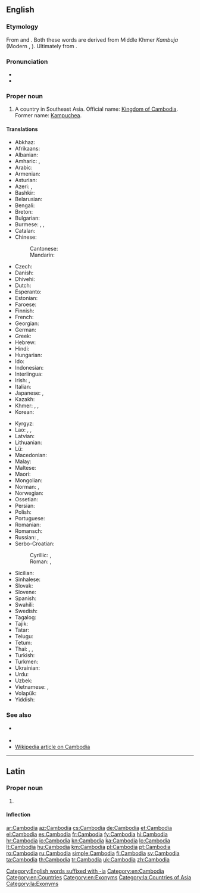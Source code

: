 ==English==
{{wikipedia}}

===Etymology===
From {{etyl|fr|en}} {{m|fr|Cambodge}} and {{etyl|pt|en}} {{m|pt|Camboja}}. Both these words are derived from Middle Khmer ''Kambuja'' (Modern {{etyl|km|en}}, {{m|km|កម្ពុជា}}). Ultimately from {{etyl|sa|en}} {{m|sa|काम्बोज|tr=kāmbōja||the name of a tribe mentioned in Hindu scripture}}.

===Pronunciation===
* {{IPA|[kæm'boʊdi.ə]|lang=en}}
* {{audio|En-us-Cambodia.ogg|Audio (US)|lang=en}}

===Proper noun===
{{en-proper noun}}

# A country in Southeast Asia. Official name: [[Kingdom of Cambodia]]. Former name: [[Kampuchea]].

====Translations====
{{trans-top|country in Southeast Asia}}
* Abkhaz: {{t|ab|Камбоџа}}
* Afrikaans: {{t|af|Kambodja}}
* Albanian: {{t+|sq|Kamboxhia|f}}
* Amharic: {{t|am|ካምቦዲያ|tr=kambodiya|sc=Ethi}}, {{t|am|ካምቦድያ|tr=kambodya|sc=Ethi}}
* Arabic: {{t|ar|كَامْبُودِيَا|f|tr=kambūdiyā, kambōdyā}}
* Armenian: {{t|hy|Կամբոջա}}
* Asturian: {{t+|ast|Camboya}}
* Azeri: {{t+|az|Kamboca}}, {{t|az|Kamboçiya}}
* Bashkir: {{t|ba|Камбоджа}}
* Belarusian: {{t|be|Камбо́джа|f}}
* Bengali: {{t|bn|কম্বোডিয়া|tr=kômboḑiya}}
* Breton: {{t|br|Kambodja}}
* Bulgarian: {{t+|bg|Камбо́джа|f}}
* Burmese: {{t|my|ကမ္ဘောဒီးယားနိုင်ငံ|sc=Mymr}}, {{t|my|ကမ္ဘောဒီးယား|sc=Mymr}}, {{t|my|ကမ္ဗောဒီးယား|sc=Mymr}}
* Catalan: {{t+|ca|Cambodja|f}}
* Chinese:
*: Cantonese: {{t|yue|柬埔寨|tr=gaan2 bou3 zaai6}}
*: Mandarin: {{t+|cmn|柬埔寨|tr=Jiǎnpǔzhài}}
* Czech: {{t+|cs|Kambodža|f}}
* Danish: {{t|da|Cambodja}}
* Dhivehi: {{t|dv|ކެމްބޯޑިއާ|sc=Thaa}}
* Dutch: {{t+|nl|Cambodja}}
* Esperanto: {{t|eo|Kamboĝo}}
* Estonian: {{t+|et|Kambodža}}
* Faroese: {{t|fo|Kambodja|n}}
* Finnish: {{t+|fi|Kambodža}}
* French: {{t+|fr|Cambodge|m}}
* Georgian: {{t|ka|კამბოჯა|sc=Geor}}
* German: {{t+|de|Kambodscha|n}}
* Greek: {{t+|el|Καμπότζη|f}}
* Hebrew: {{t|he|קַמְבּוֹדְיָה|f|tr=kambodia}}
* Hindi: {{t+|hi|कम्बोडिया|m}}
* Hungarian: {{t+|hu|Kambodzsa}}
* Ido: {{t+|io|Kambodja}}
* Indonesian: {{t+|id|Kamboja}}
* Interlingua: {{t|ia|Cambodia}}
* Irish: {{t|ga|Cambóid|f|alt=An Chambóid}}, {{t|ga|Ríocht na Cambóide|f}}
* Italian: {{t+|it|Cambogia|f}}
* Japanese: {{t+|ja|カンボジア|tr=Kambojia}}, {{t|ja|カンボディア|tr=Kambodia}}
* Kazakh: {{t+|kk|Камбоджа}}
* Khmer: {{t|km|ប្រទេសកម្ពុជា}}, {{t|km|ស្រុកខ្មែរ}}, {{t+|km|កម្ពុជា}}
* Korean: {{t|ko|^캄보디아}}
{{trans-mid}}
* Kyrgyz: {{t+|ky|Камбоджа}}
* Lao: {{t|lo|ກຳພູຊາ}}, {{t+|lo|ກຳປູເຈຍ}}, {{t|lo|ປະເທດກຳປູເຈຍ}}
* Latvian: {{t+|lv|Kambodža|f}}
* Lithuanian: {{t+|lt|Kambodža|f}}
* Lü: {{t|khb|ᦶᦋᧃᦘᦴᦈᦻᧈ}}
* Macedonian: {{t+|mk|Камбо́џа|f}}
* Malay: {{t+|ms|Kemboja}}
* Maltese: {{t|mt|Kambodja|alt=il-Kambodja|f}}
* Maori: {{t|mi|Kamupōtia}}
* Mongolian: {{t|mn|Камбож}}
* Norman: {{t|nrf|Cambodge|f}}, {{t|nrf|Cambodia|f}}
* Norwegian: {{t+|no|Kambodsja}}
* Ossetian: {{t|os|Камбоджӕ}}
* Persian: {{t+|fa|کامبوج|tr=kâmboj}}
* Polish: {{t+|pl|Kambodża|f}}
* Portuguese: {{t+|pt|Camboja|f}}
* Romanian: {{t+|ro|Cambodgia|f}}
* Romansch: {{t|rm|Cambodscha|f}}
* Russian: {{t+|ru|Камбо́джа|f}}, {{qualifier|former name}} {{t|ru|Кампу́чи́я|f}}
* Serbo-Croatian:
*: Cyrillic: {{t|sh|Камбоџа|f}}, {{qualifier|old name}} {{t|sh|Кампучија|f}}
*: Roman: {{t+|sh|Kambodža|f}}, {{qualifier|old name}} {{t|sh|Kampučija|f}}
* Sicilian: {{t|scn|Camboggia|f}}
* Sinhalese: {{t|si|කාම්‍බෝජය|sc=Sinh}}
* Slovak: {{t+|sk|Kambodža|f}}
* Slovene: {{t+|sl|Kambodža|f}}
* Spanish: {{t+|es|Camboya|f}}
* Swahili: {{t|sw|Kamboja}}
* Swedish: {{t+|sv|Kambodja}}
* Tagalog: {{t|tl|Kambodya}}
* Tajik: {{t|tg|Камбоҷа|sc=Cyrl}}
* Tatar: {{t|tt|Камбоҗа|sc=Cyrl}}
* Telugu: {{t+|te|కంబోడియా}}
* Tetum: {{t|tet|kamboja}}
* Thai: {{qualifier|official}} {{t+|th|กัมพูชา|tr=gam-puu-chaa}}, {{t+|th|ประเทศกัมพูชา|tr=bprà-têet gam-puu-chaa|sc=Thai}}, {{qualifier|dialect}} {{t+|th|เขมร|tr=kà-měen}}
* Turkish: {{t+|tr|Kamboçya}}
* Turkmen: {{t|tk|Kamboja}}
* Ukrainian: {{t+|uk|Камбо́джа|f|sc=Cyrl}}
* Urdu: {{t|ur|کمبوڈیا|m|tr=kamboḍiyā|sc=ur-Arab}}
* Uzbek: {{t+|uz|Kambodja}}
* Vietnamese: {{t|vi|Căm Bốt}}, {{t+|vi|Cao Miên}}
* Volapük: {{t+|vo|Kambocän}}
* Yiddish: {{t|yi|קאַמבאָדזשע|sc=Hebr}}
{{trans-bottom}}

===See also===
* {{l|en|Kampuchea}} {{qualifier|former English name}}
* {{l|en|Appendix:Countries of the world|Countries of the world}}
* [[w:Cambodia|Wikipedia article on Cambodia]]

[[Category:English words suffixed with -ia]]
[[Category:en:Cambodia]]
[[Category:en:Countries]]
[[Category:en:Exonyms]]

----

==Latin==
{{wikipedia|lang=la}}

===Proper noun===
{{la-proper noun|new=1|Cambodia|Cambodiae|f|first}}

# {{lb|la|New Latin}} {{l|en|Cambodia}}

====Inflection====
{{la-decl-1st|num=sg|Cambodi}}

[[Category:la:Countries of Asia]]
[[Category:la:Exonyms]]

[[ar:Cambodia]]
[[az:Cambodia]]
[[cs:Cambodia]]
[[de:Cambodia]]
[[et:Cambodia]]
[[el:Cambodia]]
[[es:Cambodia]]
[[fr:Cambodia]]
[[fy:Cambodia]]
[[hi:Cambodia]]
[[hr:Cambodia]]
[[io:Cambodia]]
[[kn:Cambodia]]
[[ka:Cambodia]]
[[lo:Cambodia]]
[[lt:Cambodia]]
[[hu:Cambodia]]
[[km:Cambodia]]
[[pl:Cambodia]]
[[pt:Cambodia]]
[[ro:Cambodia]]
[[ru:Cambodia]]
[[simple:Cambodia]]
[[fi:Cambodia]]
[[sv:Cambodia]]
[[ta:Cambodia]]
[[th:Cambodia]]
[[tr:Cambodia]]
[[uk:Cambodia]]
[[zh:Cambodia]]